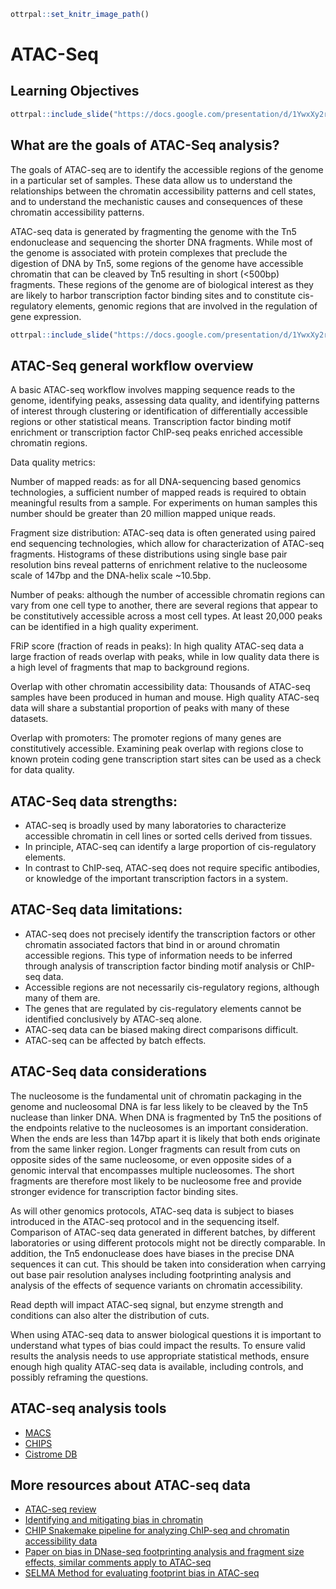 
```r
ottrpal::set_knitr_image_path()
```

# ATAC-Seq

## Learning Objectives

```r
ottrpal::include_slide("https://docs.google.com/presentation/d/1YwxXy2rnUgbx_7B7ENH9wpDX-j6JpJz6lGVzOkjo0qY/edit#slide=id.g12890ae15d7_0_66")
```

## What are the goals of ATAC-Seq analysis?

The goals of ATAC-seq are to identify the accessible regions of the genome in a particular set of samples. These data allow us to understand the relationships between the chromatin accessibility patterns and cell states, and to understand the mechanistic causes and consequences of these chromatin accessibility patterns.  

ATAC-seq data is generated by fragmenting the genome with the Tn5 endonuclease and sequencing the shorter DNA fragments. While most of the genome is associated with protein complexes that preclude the digestion of DNA by Tn5, some regions of the genome have accessible chromatin that can be cleaved by Tn5 resulting in short (<500bp) fragments. These regions of the genome are of biological interest as they are likely to harbor transcription factor binding sites and to constitute cis-regulatory elements, genomic regions that are involved in the regulation of gene expression.


```r
ottrpal::include_slide("https://docs.google.com/presentation/d/1YwxXy2rnUgbx_7B7ENH9wpDX-j6JpJz6lGVzOkjo0qY/edit#slide=id.g14492c87338_0_23")
```

## ATAC-Seq general workflow overview

A basic ATAC-seq workflow involves mapping sequence reads to the genome, identifying peaks, assessing data quality, and identifying patterns of interest through clustering or identification of differentially accessible regions or other statistical means. Transcription factor binding motif enrichment or transcription factor ChIP-seq peaks enriched accessible chromatin regions.

Data quality metrics:

Number of mapped reads: as for all DNA-sequencing based genomics technologies, a sufficient number of mapped reads is required to obtain meaningful results from a sample. For experiments on human samples this number should be greater than 20 million mapped unique reads.

Fragment size distribution: ATAC-seq data is often generated using paired end sequencing technologies, which allow for characterization of ATAC-seq fragments. Histograms of these distributions using single base pair resolution bins reveal patterns of enrichment relative to the nucleosome scale of 147bp and the DNA-helix scale ~10.5bp.

Number of peaks: although the number of accessible chromatin regions can vary from one cell type to another, there are several regions that appear to be constitutively accessible across a most cell types. At least 20,000 peaks can be identified in a high quality experiment.

FRiP score (fraction of reads in peaks): In high quality ATAC-seq data a large fraction of reads overlap with peaks, while in low quality data there is a high level of fragments that map to background regions.

Overlap with other chromatin accessibility data: Thousands of ATAC-seq samples have been produced in human and mouse. High quality ATAC-seq data will share a substantial proportion of peaks with many of these datasets.

Overlap with promoters: The promoter regions of many genes are constitutively accessible. Examining peak overlap with regions close to known protein coding gene transcription start sites can be used as a check for data quality.

## ATAC-Seq data **strengths**:

- ATAC-seq is broadly used by many laboratories to characterize accessible chromatin in cell lines or sorted cells derived from tissues.
- In principle, ATAC-seq can identify a large proportion of cis-regulatory elements.
- In contrast to ChIP-seq, ATAC-seq does not require specific antibodies, or knowledge of the important transcription factors in a system.

## ATAC-Seq data **limitations**:

- ATAC-seq does not precisely identify the  transcription factors or other chromatin associated factors that bind in or around chromatin accessible regions. This type of information needs to be inferred through analysis of transcription factor binding motif analysis or ChIP-seq data.
- Accessible regions are not necessarily cis-regulatory regions, although many of them are.
- The genes that are regulated by cis-regulatory elements cannot be identified conclusively by ATAC-seq alone.
- ATAC-seq data can be biased making direct comparisons difficult.
- ATAC-seq can be affected by batch effects.

## ATAC-Seq data considerations

The nucleosome is the fundamental unit of chromatin packaging in the genome and nucleosomal DNA is far less likely to be cleaved by the Tn5 nuclease than linker DNA. When DNA is fragmented by Tn5 the positions of the endpoints relative to the nucleosomes is an important consideration. When the ends are less than 147bp apart it is likely that both ends originate from the same linker region. Longer fragments can result from cuts on opposite sides of the same nucleosome, or even opposite sides of a genomic interval that encompasses multiple nucleosomes. The short fragments are therefore most likely to be nucleosome free and provide stronger evidence for transcription factor binding sites.

As will other genomics protocols, ATAC-seq data is subject to biases introduced in the ATAC-seq protocol and in the sequencing itself. Comparison of ATAC-seq data generated in different batches, by different laboratories or using different protocols might not be directly comparable. In addition, the Tn5 endonuclease does have biases in the precise DNA sequences it can cut. This should be taken into consideration when carrying out base pair resolution analyses including footprinting analysis and analysis of the effects of sequence variants on chromatin accessibility.   

Read depth will impact ATAC-seq signal, but enzyme strength and conditions can also alter the distribution of cuts.

When using ATAC-seq data to answer biological questions it is important to understand what types of bias could impact the results. To ensure valid results the analysis needs to use appropriate statistical methods, ensure enough high quality ATAC-seq data is available, including controls, and possibly reframing the questions.

## ATAC-seq analysis tools

- [MACS]()
- [CHIPS]()
- [Cistrome DB]()

## More resources about ATAC-seq data

- [ATAC-seq review](https://genomebiology.biomedcentral.com/articles/10.1186/s13059-020-1929-3)
- [Identifying and mitigating bias in chromatin](https://www.ncbi.nlm.nih.gov/pmc/articles/PMC4473780/)
- [CHIP Snakemake pipeline for analyzing ChIP-seq and chromatin accessibility data](https://f1000research.com/articles/10-517)
- [Paper on bias in DNase-seq footprinting analysis and fragment size effects, similar comments apply to ATAC-seq](https://www.ncbi.nlm.nih.gov/pmc/articles/PMC4018771/)
- [SELMA Method for evaluating footprint bias in ATAC-seq](https://www.ncbi.nlm.nih.gov/pmc/articles/PMC9492688/)
